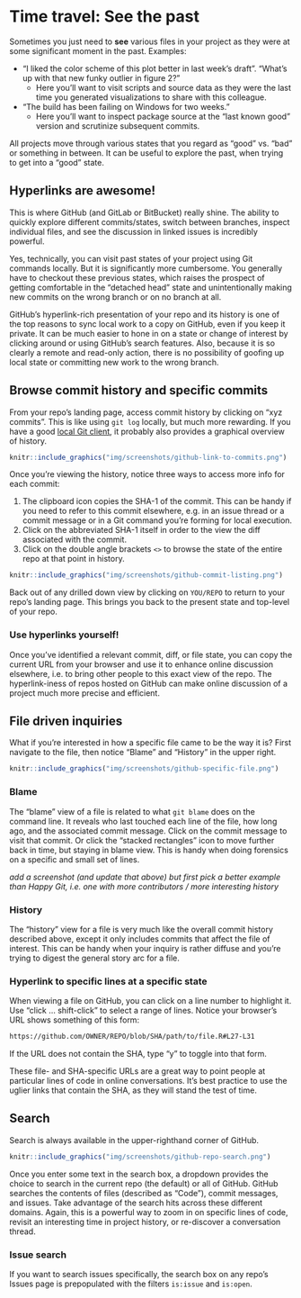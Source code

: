 # Time travel: See the past {#time-travel-see-past}

<!-- http://www.commitstrip.com/en/2019/01/28/git-lfs/? -->

Sometimes you just need to **see** various files in your project as they were at some significant moment in the past. Examples:

  * "I liked the color scheme of this plot better in last week's draft". "What's up with that new funky outlier in figure 2?"
    - Here you'll want to visit scripts and source data as they were the last time you generated visualizations to share with this colleague.
  * "The build has been failing on Windows for two weeks."
    - Here you'll want to inspect package source at the "last known good" version and scrutinize subsequent commits.

All projects move through various states that you regard as "good" vs. "bad" or something in between. It can be useful to explore the past, when trying to get into a "good" state.

## Hyperlinks are awesome!

This is where GitHub (and GitLab or BitBucket) really shine. The ability to quickly explore different commits/states, switch between branches, inspect individual files, and see the discussion in linked issues is incredibly powerful.

Yes, technically, you can visit past states of your project using Git commands locally. But it is significantly more cumbersome. You generally have to checkout these previous states, which raises the prospect of getting comfortable in the "detached head" state and unintentionally making new commits on the wrong branch or on no branch at all.

GitHub's hyperlink-rich presentation of your repo and its history is one of the top reasons to sync local work to a copy on GitHub, even if you keep it private. It can be much easier to hone in on a state or change of interest by clicking around or using GitHub's search features. Also, because it is so clearly a remote and read-only action, there is no possibility of goofing up local state or committing new work to the wrong branch.

## Browse commit history and specific commits

From your repo's landing page, access commit history by clicking on "xyz commits". This is like using `git log` locally, but much more rewarding. If you have a good [local Git client](#git-client), it probably also provides a graphical overview of history.

```r
knitr::include_graphics("img/screenshots/github-link-to-commits.png")
```

Once you're viewing the history, notice three ways to access more info for each commit:

  1. The clipboard icon copies the SHA-1 of the commit. This can be handy if you need to refer to this commit elsewhere, e.g. in an issue thread or a commit message or in a Git command you're forming for local execution.
  1. Click on the abbreviated SHA-1 itself in order to the view the diff associated with the commit.
  1. Click on the double angle brackets `<>` to browse the state of the entire repo at that point in history.

```r
knitr::include_graphics("img/screenshots/github-commit-listing.png")
```

Back out of any drilled down view by clicking on `YOU/REPO` to return to your repo's landing page. This brings you back to the present state and top-level of your repo.

### Use hyperlinks yourself!

Once you've identified a relevant commit, diff, or file state, you can copy the current URL from your browser and use it to enhance online discussion elsewhere, i.e. to bring other people to this exact view of the repo. The hyperlink-iness of repos hosted on GitHub can make online discussion of a project much more precise and efficient.

## File driven inquiries

What if you're interested in how a specific file came to be the way it is? First navigate to the file, then notice "Blame" and "History" in the upper right.

```r
knitr::include_graphics("img/screenshots/github-specific-file.png")
```

### Blame

The "blame" view of a file is related to what `git blame` does on the command line. It reveals who last touched each line of the file, how long ago, and the associated commit message. Click on the commit message to visit that commit. Or click the "stacked rectangles" icon to move further back in time, but staying in blame view. This is handy when doing forensics on a specific and small set of lines.

*add a screenshot (and update that above) but first pick a better example than Happy Git, i.e. one with more contributors / more interesting history*

### History

The "history" view for a file is very much like the overall commit history described above, except it only includes commits that affect the file of interest. This can be handy when your inquiry is rather diffuse and you're trying to digest the general story arc for a file.

### Hyperlink to specific lines at a specific state

When viewing a file on GitHub, you can click on a line number to highlight it. Use "click ... shift-click" to select a range of lines. Notice your browser's URL shows something of this form:

``` bash
https://github.com/OWNER/REPO/blob/SHA/path/to/file.R#L27-L31
```

If the URL does not contain the SHA, type "y" to toggle into that form.

These file- and SHA-specific URLs are a great way to point people at particular lines of code in online conversations. It's best practice to use the uglier links that contain the SHA, as they will stand the test of time.

## Search

Search is always available in the upper-righthand corner of GitHub.

```r
knitr::include_graphics("img/screenshots/github-repo-search.png")
```

Once you enter some text in the search box, a dropdown provides the choice to search in the current repo (the default) or all of GitHub. GitHub searches the contents of files (described as "Code"), commit messages, and issues. Take advantage of the search hits across these different domains. Again, this is a powerful way to zoom in on specific lines of code, revisit an interesting time in project history, or re-discover a conversation thread.

### Issue search

If you want to search issues specifically, the search box on any repo's Issues page is prepopulated with the filters `is:issue` and `is:open`.


